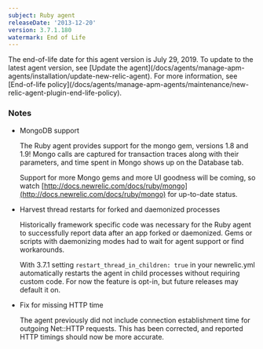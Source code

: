```yaml
---
subject: Ruby agent
releaseDate: '2013-12-20'
version: 3.7.1.180
watermark: End of Life
---
```


<Callout variant="important">
  The end-of-life date for this agent version is July 29, 2019. To update to the latest agent version, see [Update the agent](/docs/agents/manage-apm-agents/installation/update-new-relic-agent). For more information, see [End-of-life policy](/docs/agents/manage-apm-agents/maintenance/new-relic-agent-plugin-end-life-policy).
</Callout>

### Notes

* MongoDB support

  The Ruby agent provides support for the mongo gem, versions 1.8 and 1.9! Mongo calls are captured for transaction traces along with their parameters, and time spent in Mongo shows up on the Database tab.

  Support for more Mongo gems and more UI goodness will be coming, so watch [http://docs.newrelic.com/docs/ruby/mongo](http://docs.newrelic.com/docs/ruby/mongo) for up-to-date status.
* Harvest thread restarts for forked and daemonized processes

  Historically framework specific code was necessary for the Ruby agent to successfully report data after an app forked or daemonized. Gems or scripts with daemonizing modes had to wait for agent support or find workarounds.

  With 3.7.1 setting `restart_thread_in_children: true` in your newrelic.yml automatically restarts the agent in child processes without requiring custom code. For now the feature is opt-in, but future releases may default it on.
* Fix for missing HTTP time

  The agent previously did not include connection establishment time for outgoing Net::HTTP requests. This has been corrected, and reported HTTP timings should now be more accurate.
